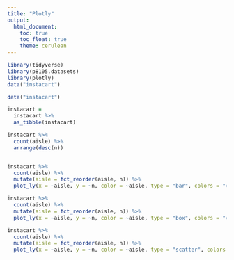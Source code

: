 ```yaml
---
title: "Plotly"
output: 
  html_document:
    toc: true
    toc_float: true
    theme: cerulean
---
```



```r
library(tidyverse)
library(p8105.datasets)
library(plotly)
data("instacart")

```
```r
data("instacart")

instacart = 
  instacart %>% 
  as_tibble(instacart)

instacart %>% 
  count(aisle) %>% 
  arrange(desc(n))


instacart %>% 
  count(aisle) %>% 
  mutate(aisle = fct_reorder(aisle, n)) %>% 
  plot_ly(x = ~aisle, y = ~n, color = ~aisle, type = "bar", colors = "viridis")
```
```r
instacart %>% 
  count(aisle) %>% 
  mutate(aisle = fct_reorder(aisle, n)) %>% 
  plot_ly(x = ~aisle, y = ~n, color = ~aisle, type = "box", colors = "viridis")
```
```r
instacart %>% 
  count(aisle) %>% 
  mutate(aisle = fct_reorder(aisle, n)) %>% 
  plot_ly(x = ~aisle, y = ~n, color = ~aisle, type = "scatter", colors = "viridis")
```
